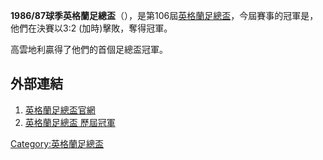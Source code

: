 '''1986/87球季英格蘭足總盃'''（{{lang-en|FA Cup}}），是第106屆[[英格蘭足總盃|英格蘭足總盃]]，今屆賽事的冠軍是{{fc|高雲地利}}，他們在決賽以3:2 (加時)擊敗{{fc|熱刺}}，奪得冠軍。

高雲地利贏得了他們的首個足總盃冠軍。

==外部連結==
#[http://www.thefa.com/thefacup 英格蘭足總盃官網]{{Webarchive|url=https://wayback.archive-it.org/all/20120424194609/http://www.thefa.com/TheFACup |date=2012-04-24 }}
#[http://www.worldfootball.net/winner/eng-fa-cup/ 英格蘭足總盃 歷屆冠軍]{{Wayback|url=http://www.worldfootball.net/winner/eng-fa-cup/ |date=20190102002248 }}

{{英格兰足总杯}}

[[Category:英格蘭足總盃|Category:英格蘭足總盃]]


{{soccer-stub}}
